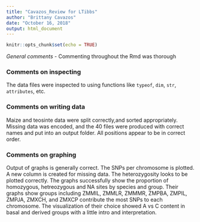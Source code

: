 ```yaml
---
title: "Cavazos_Review for LTibbs"
author: "Brittany Cavazos"
date: "October 16, 2018"
output: html_document
---
```


```r
knitr::opts_chunk$set(echo = TRUE)
```
_General comments_ - 
Commenting throughout the Rmd was thorough

### **Comments on inspecting**

The data files were inspected to using functions like `typeof`, `dim`, `str`, `attributes`, etc.

### **Comments on writing data**

Maize and teosinte data were split correctly,and sorted appropriately. Missing data was encoded, and the 40 files were produced with correct names and put into an output folder. All positions appear to be in correct order. 

### **Comments on graphing**

Output of graphs is generally correct. The SNPs per chromosome is plotted. A new column is created for missing data. The heterozygosity looks to be plotted correctly. 
The graphs successfully show the proportion of homozygous, hetreozygous and NA sites by species and group. Their graphs show groups including ZMMIL, ZMMLR, ZMMMR, ZMPBA, ZMPIL, ZMPJA, ZMXCH, and ZMXCP contribute the most SNPs to each chromosome.
The visualization of their choice showed A vs C content in basal and derived groups with a little intro and interpretation.



  